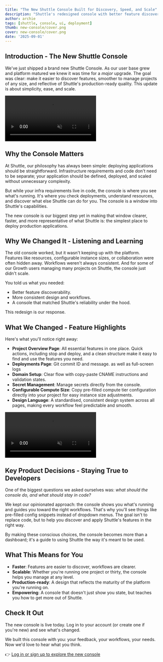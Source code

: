```yaml
---
title: "The New Shuttle Console Built for Discovery, Speed, and Scale"
description: "Shuttle's redesigned console with better feature discovery, streamlined workflows, and production-ready design for managing projects at any scale."
author: archie 
tags: [shuttle, console, ui, deployment]
thumb: new-console/cover.png
cover: new-console/cover.png
date: '2025-09-01'
---
```


## Introduction - The New Shuttle Console

We've just shipped a brand new Shuttle Console. As our user base grew and platform matured we knew it was time for a *major* upgrade. The goal was clear: make it easier to discover features, smoother to manage projects of any size, and reflective of Shuttle's production-ready quality. This update is about simplicity, ease, and scale.

<video className='rounded-2xl' loop autoPlay muted>
    <source src="/images/blog/new-console/new-console-main.mp4" type="video/mp4" />
</video>

## Why the Console Matters

At Shuttle, our philosophy has always been simple: deploying applications should be straightforward. Infrastructure requirements and code don't need to be separate; your application should be defined, deployed, and scaled without unnecessary complexity.

But while your infra requirements live in code, the console is where you see what's running. It's where you check deployments, understand resources, and discover what else Shuttle can do for you. The console is a window into Shuttle's capabilities.

The new console is our biggest step yet in making that window clearer, faster, and more representative of what Shuttle is: the simplest place to deploy production applications.

## Why We Changed It - Listening and Learning

The old console worked, but it wasn't keeping up with the platform. Features like resources, configurable instance sizes, or collaboration were often hidden away. Workflows weren't always consistent. And for some of our Growth users managing many projects on Shuttle, the console just didn't scale.

You told us what you needed:

- Better feature discoverability.
- More consistent design and workflows.
- A console that matched Shuttle's reliability under the hood.

This redesign is our response.

## What We Changed - Feature Highlights

Here's what you'll notice right away:

- **Project Overview Page**: All essential features in one place. Quick actions, including stop and deploy, and a clean structure make it easy to find and use the features you need.
- **Deployments Page**: Git commit ID and message. as well as full-screen logs
- **Domain Setup**: Clear flow with copy-paste CNAME instructions and validation states.
- **Secret Management**: Manage secrets directly from the console.
- **Configurable Compute Size**: Copy pre-filled compute tier configuration directly into your project for easy instance size adjustments.
- **Design Language**: A standardised, consistent design system across all pages, making every workflow feel predictable and smooth.

<video className='rounded-2xl' loop autoPlay muted>
    <source src="/images/blog/new-console/new-console-trimmed.mp4" type="video/mp4" />
</video>

## Key Product Decisions - Staying True to Developers

One of the biggest questions we asked ourselves was: *what should the console do, and what should stay in code?*

We kept our opinionated approach: the console shows you what's running and guides you toward the right workflows. That's why you'll see things like pre-filled config snippets instead of dropdown menus. The goal isn't to replace code, but to help you discover and apply Shuttle's features in the right way.

By making these conscious choices, the console becomes more than a dashboard; it's a guide to using Shuttle the way it's meant to be used.

## What This Means for You

- **Faster**: Features are easier to discover, workflows are clearer.
- **Scalable**: Whether you're running one project or thirty, the console helps you manage at any level.
- **Production-ready**: A design that reflects the maturity of the platform you're running on.
- **Empowering**: A console that doesn't just show you state, but teaches you how to get more out of Shuttle.

## Check It Out

The new console is live today. Log in to your account (or create one if you're new) and see what's changed.

We built this console with you: your feedback, your workflows, your needs. Now we'd love to hear what you think.

👉 [Log in or sign up to explore the new console](https://console.shuttle.dev/)